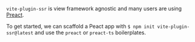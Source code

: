 `vite-plugin-ssr` is view framework agnostic and many users are using [Preact](https://preactjs.com/).

To get started, we can scaffold a Peact app with `$ npm init vite-plugin-ssr@latest` and use the `preact` or `preact-ts` boilerplates.

